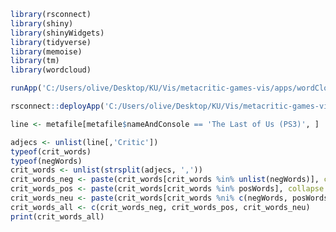 ```{r}
library(rsconnect)
library(shiny)
library(shinyWidgets)
library(tidyverse)
library(memoise)
library(tm)
library(wordcloud)

runApp('C:/Users/olive/Desktop/KU/Vis/metacritic-games-vis/apps/wordCloudApp')

rsconnect::deployApp('C:/Users/olive/Desktop/KU/Vis/metacritic-games-vis/apps/wordCloudApp')
```
```{r}
line <- metafile[metafile$nameAndConsole == 'The Last of Us (PS3)', ]

adjecs <- unlist(line[,'Critic'])
typeof(crit_words)
typeof(negWords)
crit_words <- unlist(strsplit(adjecs, ','))
crit_words_neg <- paste(crit_words[crit_words %in% unlist(negWords)], collapse = ' ')
crit_words_pos <- paste(crit_words[crit_words %in% posWords], collapse = ' ')
crit_words_neu <- paste(crit_words[crit_words %ni% c(negWords, posWords)], collapse = ' ')
crit_words_all <- c(crit_words_neg, crit_words_pos, crit_words_neu)
print(crit_words_all)
```

